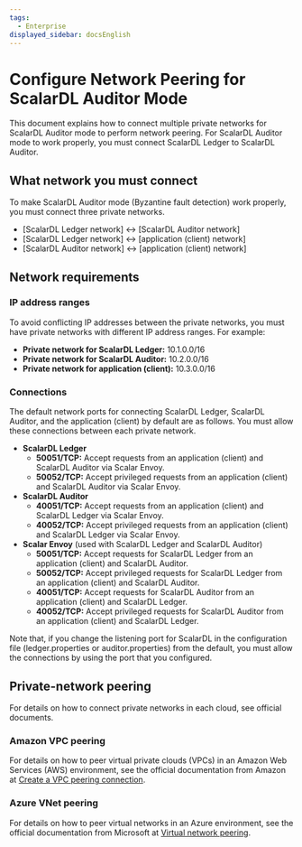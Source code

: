 ```yaml
---
tags:
  - Enterprise
displayed_sidebar: docsEnglish
---
```


# Configure Network Peering for ScalarDL Auditor Mode

This document explains how to connect multiple private networks for ScalarDL Auditor mode to perform network peering. For ScalarDL Auditor mode to work properly, you must connect ScalarDL Ledger to ScalarDL Auditor.

## What network you must connect

To make ScalarDL Auditor mode (Byzantine fault detection) work properly, you must connect three private networks.

* [ScalarDL Ledger network] ↔ [ScalarDL Auditor network]
* [ScalarDL Ledger network] ↔ [application (client) network]
* [ScalarDL Auditor network] ↔ [application (client) network]

## Network requirements

### IP address ranges

To avoid conflicting IP addresses between the private networks, you must have private networks with different IP address ranges. For example:

* **Private network for ScalarDL Ledger:** 10.1.0.0/16
* **Private network for ScalarDL Auditor:** 10.2.0.0/16
* **Private network for application (client):** 10.3.0.0/16

### Connections

The default network ports for connecting ScalarDL Ledger, ScalarDL Auditor, and the application (client) by default are as follows. You must allow these connections between each private network.

* **ScalarDL Ledger**
    * **50051/TCP:** Accept requests from an application (client) and ScalarDL Auditor via Scalar Envoy.
    * **50052/TCP:** Accept privileged requests from an application (client) and ScalarDL Auditor via Scalar Envoy.
* **ScalarDL Auditor**
    * **40051/TCP:** Accept requests from an application (client) and ScalarDL Ledger via Scalar Envoy.
    * **40052/TCP:** Accept privileged requests from an application (client) and ScalarDL Ledger via Scalar Envoy.
* **Scalar Envoy** (used with ScalarDL Ledger and ScalarDL Auditor)
    * **50051/TCP:** Accept requests for ScalarDL Ledger from an application (client) and ScalarDL Auditor.
    * **50052/TCP:** Accept privileged requests for ScalarDL Ledger from an application (client) and ScalarDL Auditor.
    * **40051/TCP:** Accept requests for ScalarDL Auditor from an application (client) and ScalarDL Ledger.
    * **40052/TCP:** Accept privileged requests for ScalarDL Auditor from an application (client) and ScalarDL Ledger.

Note that, if you change the listening port for ScalarDL in the configuration file (ledger.properties or auditor.properties) from the default, you must allow the connections by using the port that you configured.

## Private-network peering

For details on how to connect private networks in each cloud, see official documents.

### Amazon VPC peering

For details on how to peer virtual private clouds (VPCs) in an Amazon Web Services (AWS) environment, see the official documentation from Amazon at [Create a VPC peering connection](https://docs.aws.amazon.com/vpc/latest/peering/create-vpc-peering-connection.html).

### Azure VNet peering

For details on how to peer virtual networks in an Azure environment, see the official documentation from Microsoft at [Virtual network peering](https://learn.microsoft.com/en-us/azure/virtual-network/virtual-network-peering-overview).
